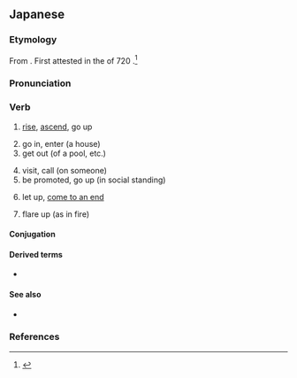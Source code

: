 ==Japanese==

===Etymology===
{{ja-kanjitab|あ|sort=あがる|yomi=k|alt=驤がる}}
From {{inh|ja|ojp|-|sort=あがる}}. First attested in the ''{{w|Nihon Shoki}}'' of 720 {{CE}}.<ref>{{R:Nihon Kokugo Daijiten 2|上・揚・挙・騰}}</ref>

===Pronunciation===
{{ja-pron|あがる|acc=0|acc_ref=DJR,NHK}}
{{ja-ojad}}

===Verb===
{{ja-verb|type=1|tr=intrans|あがる}}
{{ja-vp|上げる|上がる}}

# [[rise]], [[ascend]], go up
#: {{ja-usex|[[レベル]] が '''上がりました'''。|レベル が '''あがりました'''。|You have '''gone up''' a level.}}
#: {{ja-usex|[[階%段]] を '''上がる'''。|かい%だん を '''あがる'''。|I'll '''go up''' the [[stairs]].}}
#: {{ja-usex|[[風%船]] が '''上がった'''。|ふう%せん が '''あがった'''。|The balloon '''went up'''.}}
# go in, enter (a house)
# get out (of a pool, etc.)
#: {{ja-usex|[[お風呂]]から'''上がる'''|お-ふろ から '''あがる'''|to ''exit'' the bath}}
#: {{ja-usex|[[仕事]]を'''上がる'''|しごと を '''あがる'''|to '''get off''' work}}
# visit, call (on someone)
# be promoted, go up (in social standing)
#: {{ja-usex|２%[[年]]に'''上がる'''。|に%-ねん に '''あがる'''。|To '''move up''' to the second grade.}}
# let up, [[come to an end]]
#: {{ja-usex|[[雨]]が'''上がった'''。|あめ が '''あがった'''。|The [[rain]] '''let up'''.}}
# flare up (as in fire)

====Conjugation====
{{ja-go-ru|あが}}
{{ja-conj-bungo|あが|4-r}}

====Derived terms====
* {{ja-r|やがる}}

====See also====
* {{ja-r|のぼる|gloss=climb, go up}}

===References===
<references/>